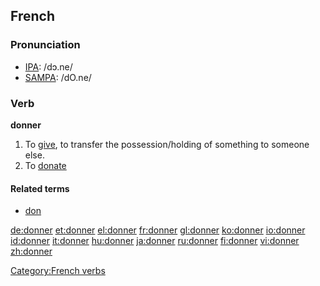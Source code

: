 {{see|Donner}}

==French==

===Pronunciation===
*[[w:IPA|IPA]]: /dɔ.ne/
*[[w:SAMPA|SAMPA]]: /dO.ne/

===Verb===
'''donner'''
#To [[give]], to transfer the possession/holding of something to someone else.
#To [[donate]]

====Related terms====
*[[don#French|don]]
[[Category:French verbs]]

[[de:donner]]
[[et:donner]]
[[el:donner]]
[[fr:donner]]
[[gl:donner]]
[[ko:donner]]
[[io:donner]]
[[id:donner]]
[[it:donner]]
[[hu:donner]]
[[ja:donner]]
[[ru:donner]]
[[fi:donner]]
[[vi:donner]]
[[zh:donner]]
